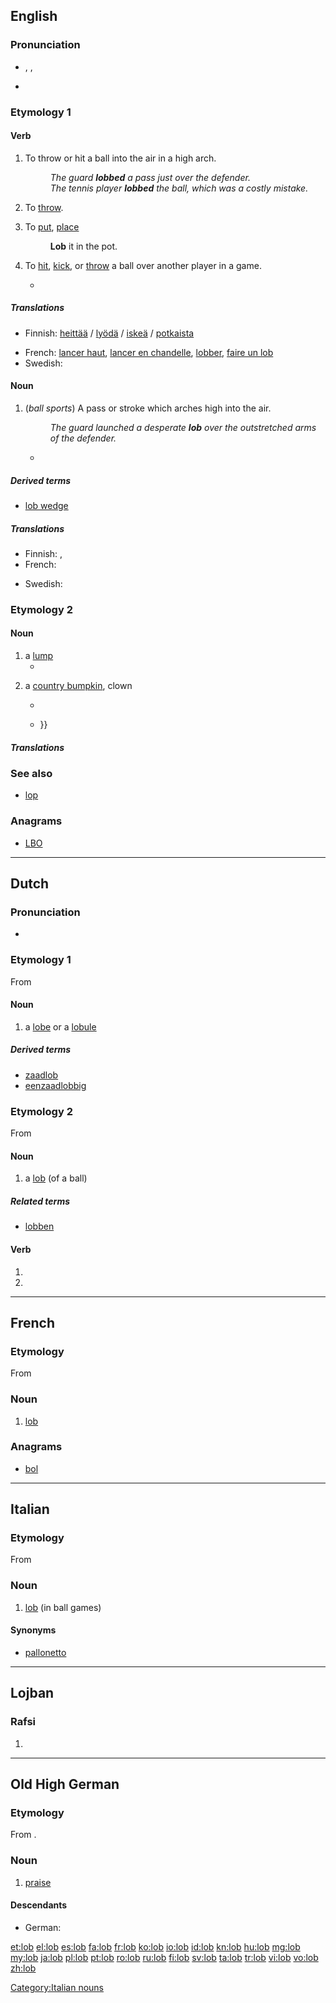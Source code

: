 {{also|LOB|Lob}}
==English==

===Pronunciation===
* {{enPR|lŏb}}, {{IPA|/lɒb/}}, {{SAMPA|/lQb/}}
* {{rhymes|ɒb}}

===Etymology 1===

====Verb====
{{en-verb|lobs|lobbing|lobbed}}

# To throw or hit a ball into the air in a high arch.
#: ''The guard '''lobbed''' a pass just over the defender.''
#: ''The tennis player '''lobbed''' the ball, which was a costly mistake.''
# {{colloquial}} To [[throw]].
# {{colloquial}} To [[put]], [[place]]
#: '''Lob''' it in the pot.
# {{sport}} To [[hit]], [[kick]], or [[throw]] a ball over another player in a game.
#* {{quote-news
|year=2011
|date=January 15
|author=Nabil Hassan
|title=Wigan 1 - 1 Fulham
|work=BBC
|url=http://news.bbc.co.uk/sport2/hi/football/eng_prem/9358449.stm
|page=
|passage=Wigan took the lead when Hugo Rodallega '''lobbed''' David Stockdale from close range having earlier headed against the post. }}

=====Translations=====
{{trans-top|to throw or hit a ball high into the air}}
* Finnish: [[heittää#Finnish|heittää]] / [[lyödä#Finnish|lyödä]] / [[iskeä#Finnish|iskeä]] / [[potkaista#Finnish|potkaista]] {{t|fi|kaaripallo}}
{{trans-mid}}
* French: [[lancer haut]], [[lancer en chandelle]], [[lobber]], [[faire un lob]]
* Swedish: {{t+|sv|lobba}}
{{trans-bottom}}

====Noun====
{{en-noun}}

# (''ball sports'') A pass or stroke which arches high into the air.
#: ''The guard launched a desperate '''lob''' over the outstretched arms of the defender.''
#* {{quote-news
|year=2011
|date=February 12
|author=Nabil Hassan
|title=Blackburn   0 - 0   Newcastle
|work=BBC
|url=http://news.bbc.co.uk/sport2/hi/football/eng_prem/9392811.stm
|page=
|passage=Peter Lovenkrands went close for the Magpies, hitting the bar with a fine '''lob''' after he had been played in by the excellent Jose Enrique on the left. }}

=====Derived terms=====
* [[lob wedge]]

=====Translations=====
{{trans-top|high-arching pass or stroke}}
* Finnish: {{t|fi|kaari}}, {{t|fi|kaaripallo}}
* French: {{t+|fr|lob|m}}
{{trans-mid}}
* Swedish: {{t|sv|lobb}}
{{trans-bottom}}

===Etymology 2===

====Noun====
{{en-noun}}

# a [[lump]]
#* {{quote-book|year=1875|author=M.L. Kenny|title=The fortunes of Maurice Cronin|page=126|url=http://books.google.com/books?id=x_0BAAAAQAAJ
|passage=And, moreover, I had no sooner set my eyes on the keys, than I remembered where there was a '''lob''' of money lying in Purcell's safe, that I -- }}
# {{obsolete}} a [[country bumpkin]], clown
#* {{quote-book|1594|[[w:William Shakespeare|William Shakespeare]]|[[wikisource:A Midsummer Night's Dream|A Midsummer Night's Dream]]|section=Act II Scene I
|passage=Farewell, thou '''lob''' of spirits; I'll be gone: Our queen and all her elves come here anon. }}
#* {{quote-book|1694|[[w:Peter Anthony Motteux|Peter Anthony Motteux]]|[[wikisource:The Fourth Book|The Fourth Book]]|by=[[w:Rabelais|Rabelais]]|section=[[wikisource:The Fourth Book/Chapter XLVII|Chapter XLVII]]
|passage=THE country '''lob''' trudged home very much concerned and thoughtful, you may swear; insomuch that his good woman, seeing him thus look moping, weened that something had been stolen from him at market {{...}} }}

=====Translations=====
{{trans-see|lump}}

===See also===
* [[lop]]<!-- sounds similar -->

===Anagrams===
* [[LBO#English|LBO]]

----

==Dutch==

===Pronunciation===
* {{rhymes|ɔp|lang=nl}}

===Etymology 1===
From {{etyl|grc|nl}}

====Noun====
{{nl-noun|f|g2=m|lobben|*}}

# {{anatomy|botany|lang=nl}} a [[lobe]] or a [[lobule]]

=====Derived terms=====
* [[zaadlob]]
* [[eenzaadlobbig]]

===Etymology 2===
From {{etyl|en|nl}}

====Noun====
{{nl-noun|f|g2=m|lobs|*}}

# a [[#English|lob]] (of a ball)

=====Related terms=====
* [[lobben]]

====Verb====
{{head|nl|verb form}}

# {{nl-verb-form|p=1|n=sg|t=pres|m=ind|lobben}}
# {{nl-verb-form|m=imp|lobben}}

----

==French==

===Etymology===
From {{etyl|en|fr}}

===Noun===
{{fr-noun|m}}

# {{tennis|lang=fr}} [[#English|lob]]

===Anagrams===
* [[bol#French|bol]]

----

==Italian==

===Etymology===
From {{etyl|en|it}}

===Noun===
{{head|it|noun|g=m}} {{inv}}

# [[#English|lob]] (in ball games)

====Synonyms====
* [[pallonetto]]

[[Category:Italian nouns]]

----

==Lojban==

===Rafsi===
{{jbo-rafsi}}

# {{rafsi of|lojbo}}

----

==Old High German==

===Etymology===
From {{proto|Germanic|luban|lang=goh}}.

===Noun===
{{goh-noun|g=n}}

# [[praise]]

====Descendants====
* German: {{l|de|Lob}}

[[et:lob]]
[[el:lob]]
[[es:lob]]
[[fa:lob]]
[[fr:lob]]
[[ko:lob]]
[[io:lob]]
[[id:lob]]
[[kn:lob]]
[[hu:lob]]
[[mg:lob]]
[[my:lob]]
[[ja:lob]]
[[pl:lob]]
[[pt:lob]]
[[ro:lob]]
[[ru:lob]]
[[fi:lob]]
[[sv:lob]]
[[ta:lob]]
[[tr:lob]]
[[vi:lob]]
[[vo:lob]]
[[zh:lob]]